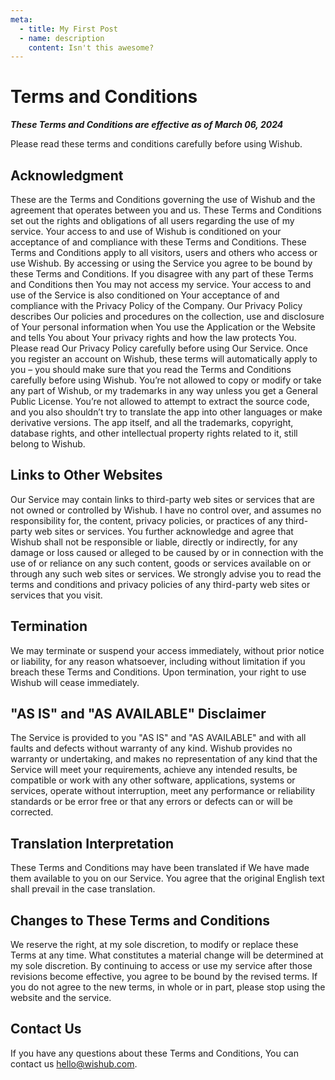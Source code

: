 ```yaml
---
meta:
  - title: My First Post
  - name: description
    content: Isn't this awesome?
---
```



# Terms and Conditions

**_These Terms and Conditions are effective as of March 06, 2024_**

Please read these terms and conditions carefully before using Wishub.

## Acknowledgment

These are the Terms and Conditions governing the use of Wishub and the agreement that operates between you and us. These Terms and Conditions set out the rights and obligations of all users regarding the use of my service.
Your access to and use of Wishub is conditioned on your acceptance of and compliance with these Terms and Conditions. These Terms and Conditions apply to all visitors, users and others who access or use Wishub.
By accessing or using the Service you agree to be bound by these Terms and Conditions. If you disagree with any part of these Terms and Conditions then You may not access my service.
Your access to and use of the Service is also conditioned on Your acceptance of and compliance with the Privacy Policy of the Company. Our Privacy Policy describes Our policies and procedures on the collection, use and disclosure of Your personal information when You use the Application or the Website and tells You about Your privacy rights and how the law protects You. Please read Our Privacy Policy carefully before using Our Service.
Once you register an account on Wishub, these terms will automatically apply to you – you should make sure that you read the Terms and Conditions carefully before using Wishub.
You’re not allowed to copy or modify or take any part of Wishub, or my trademarks in any way unless you get a General Public License. You’re not allowed to attempt to extract the source code, and you also shouldn’t try to translate the app into other languages or make derivative versions. The app itself, and all the trademarks, copyright, database rights, and other intellectual property rights related to it, still belong to Wishub.

## Links to Other Websites

Our Service may contain links to third-party web sites or services that are not owned or controlled by Wishub.
I have no control over, and assumes no responsibility for, the content, privacy policies, or practices of any third-party web sites or services. You further acknowledge and agree that Wishub shall not be responsible or liable, directly or indirectly, for any damage or loss caused or alleged to be caused by or in connection with the use of or reliance on any such content, goods or services available on or through any such web sites or services.
We strongly advise you to read the terms and conditions and privacy policies of any third-party web sites or services that you visit.

## Termination

We may terminate or suspend your access immediately, without prior notice or liability, for any reason whatsoever, including without limitation if you breach these Terms and Conditions.
Upon termination, your right to use Wishub will cease immediately.

## "AS IS" and "AS AVAILABLE" Disclaimer

The Service is provided to you "AS IS" and "AS AVAILABLE" and with all faults and defects without warranty of any kind. Wishub provides no warranty or undertaking, and makes no representation of any kind that the Service will meet your requirements, achieve any intended results, be compatible or work with any other software, applications, systems or services, operate without interruption, meet any performance or reliability standards or be error free or that any errors or defects can or will be corrected.

## Translation Interpretation

These Terms and Conditions may have been translated if We have made them available to you on our Service. You agree that the original English text shall prevail in the case translation.

## Changes to These Terms and Conditions

We reserve the right, at my sole discretion, to modify or replace these Terms at any time. What constitutes a material change will be determined at my sole discretion.
By continuing to access or use my service after those revisions become effective, you agree to be bound by the revised terms. If you do not agree to the new terms, in whole or in part, please stop using the website and the service.

## Contact Us

If you have any questions about these Terms and Conditions, You can contact us [hello@wishub.com](mailto:hello@wishub.com).
